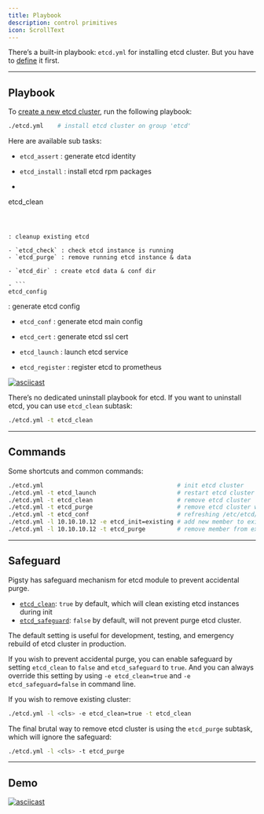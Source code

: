 ```yaml
---
title: Playbook
description: control primitives
icon: ScrollText
---
```


There’s a built-in playbook: `etcd.yml` for installing etcd cluster. But you have to [define](https://pigsty.io/docs/etcd/config/) it first.

------

## Playbook

To [create a new etcd cluster](https://pigsty.io/docs/etcd/admin/#create-cluster), run the following playbook:

```bash
./etcd.yml    # install etcd cluster on group 'etcd'
```

Here are available sub tasks:

- `etcd_assert` : generate etcd identity

- `etcd_install` : install etcd rpm packages

- ```
etcd_clean
  ```



: cleanup existing etcd

  - `etcd_check` : check etcd instance is running
  - `etcd_purge` : remove running etcd instance & data

- `etcd_dir` : create etcd data & conf dir

- ```
etcd_config
  ```



: generate etcd config

  - `etcd_conf` : generate etcd main config
  - `etcd_cert` : generate etcd ssl cert

- `etcd_launch` : launch etcd service

- `etcd_register` : register etcd to prometheus

[![asciicast](https://asciinema.org/a/566414.svg)](https://asciinema.org/a/566414)

There’s no dedicated uninstall playbook for etcd. If you want to uninstall etcd, you can use `etcd_clean` subtask:

```bash
./etcd.yml -t etcd_clean
```

------

## Commands

Some shortcuts and common commands:

```bash
./etcd.yml                                      # init etcd cluster
./etcd.yml -t etcd_launch                       # restart etcd cluster
./etcd.yml -t etcd_clean                        # remove etcd cluster
./etcd.yml -t etcd_purge                        # remove etcd cluster with brute force
./etcd.yml -t etcd_conf                         # refreshing /etc/etcd/etcd.conf
./etcd.yml -l 10.10.10.12 -e etcd_init=existing # add new member to existing etcd cluster
./etcd.yml -l 10.10.10.12 -t etcd_purge         # remove member from existing etcd cluster
```

------

## Safeguard

Pigsty has safeguard mechanism for etcd module to prevent accidental purge.

- [`etcd_clean`](https://pigsty.io/docs/etcd/param/#etcd_clean): `true` by default, which will clean existing etcd instances during init
- [`etcd_safeguard`](https://pigsty.io/docs/etcd/param/#etcd_safeguard): `false` by default, will not prevent purge etcd cluster.

The default setting is useful for development, testing, and emergency rebuild of etcd cluster in production.

If you wish to prevent accidental purge, you can enable safeguard by setting `etcd_clean` to `false` and `etcd_safeguard` to `true`. And you can always override this setting by using `-e etcd_clean=true` and `-e etcd_safeguard=false` in command line.

If you wish to remove existing cluster:

```bash
./etcd.yml -l <cls> -e etcd_clean=true -t etcd_clean
```

The final brutal way to remove etcd cluster is using the `etcd_purge` subtask, which will ignore the safeguard:

```bash
./etcd.yml -l <cls> -t etcd_purge
```

------

## Demo

[![asciicast](https://asciinema.org/a/566415.svg)](https://asciinema.org/a/566415)